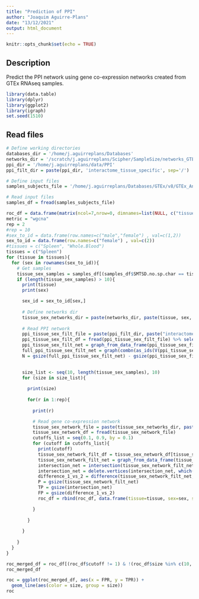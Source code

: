 ```yaml
---
title: "Prediction of PPI"
author: "Joaquim Aguirre-Plans"
date: "13/12/2021"
output: html_document
---
```


```r
knitr::opts_chunk$set(echo = TRUE)
```

## Description

Predict the PPI network using gene co-expression networks created from GTEx RNAseq samples.

```r
library(data.table)
library(dplyr)
library(ggplot2)
library(igraph)
set.seed(1510)
```

## Read files

```r
# Define working directories
databases_dir = '/home/j.aguirreplans/Databases'
networks_dir = '/scratch/j.aguirreplans/Scipher/SampleSize/networks_GTEx_adj'
ppi_dir = '/home/j.aguirreplans/data/PPI'
ppi_filt_dir = paste(ppi_dir, 'interactome_tissue_specific', sep='/')

# Define input files
samples_subjects_file = '/home/j.aguirreplans/Databases/GTEx/v8/GTEx_Annotations_SamplesSubjectsMerged.txt'

```

```r
# Read input files
samples_df = fread(samples_subjects_file)

```

```r
roc_df = data.frame(matrix(ncol=7,nrow=0, dimnames=list(NULL, c("tissue", "sex", "size", "rep", "cutoff", "TPR", "FPR"))))
metric = "wgcna"
rep = 2
#rep = 10
#sex_to_id = data.frame(row.names=c("male","female") , val=c(1,2))
sex_to_id = data.frame(row.names=c("female") , val=c(2))
#tissues = c("Spleen", "Whole.Blood")
tissues = c("Spleen")
for (tissue in tissues){
  for (sex in rownames(sex_to_id)){
    # Get samples
    tissue_sex_samples = samples_df[(samples_df$SMTSD.no.sp.char == tissue) & (samples_df$SEX == sex_id),]$SAMPID
    if (length(tissue_sex_samples) > 10){
      print(tissue)
      print(sex)

      sex_id = sex_to_id[sex,]
      
      # Define networks dir
      tissue_sex_networks_dir = paste(networks_dir, paste(tissue, sex, sep="_"), sep='/')
      
      # Read PPI network
      ppi_tissue_sex_filt_file = paste(ppi_filt_dir, paste("interactome_2019_", tissue, "_", sex, ".csv", sep=''), sep='/')
      ppi_tissue_sex_filt_df = fread(ppi_tissue_sex_filt_file) %>% select(proteinA_symbol, proteinB_symbol)
      ppi_tissue_sex_filt_net = graph_from_data_frame(ppi_tissue_sex_filt_df, directed=F) %>% simplify()
      full_ppi_tissue_sex_filt_net = graph(combn(as_ids(V(ppi_tissue_sex_filt_net)),2), directed=FALSE)
      N = gsize(full_ppi_tissue_sex_filt_net) - gsize(ppi_tissue_sex_filt_net)

      
      size_list <- seq(10, length(tissue_sex_samples), 10)
      for (size in size_list){
        
        print(size)
        
        for(r in 1:rep){
          
          print(r)

          # Read gene co-expression network
          tissue_sex_network_file = paste(tissue_sex_networks_dir, paste(metric, "_RNAseq_samples_", tissue, "_", sex, "_size_", as.character(size), "_rep_", as.character(r), ".net", sep=""), sep="/")
          tissue_sex_network_df = fread(tissue_sex_network_file)
          cutoffs_list = seq(0.1, 0.9, by = 0.1)
          for (cutoff in cutoffs_list){
            print(cutoff)
            tissue_sex_network_filt_df = tissue_sex_network_df[tissue_sex_network_df$WGCNA > cutoff,] %>% select(Node.1, Node.2)
            tissue_sex_network_filt_net = graph_from_data_frame(tissue_sex_network_filt_df, directed=F) %>% simplify()
            intersection_net = intersection(tissue_sex_network_filt_net, ppi_tissue_sex_filt_net)
            intersection_net = delete.vertices(intersection_net, which(degree(intersection_net)==0))
            difference_1_vs_2 = difference(tissue_sex_network_filt_net, ppi_tissue_sex_filt_net)
            P = gsize(tissue_sex_network_filt_net)
            TP = gsize(intersection_net)
            FP = gsize(difference_1_vs_2)
            roc_df = rbind(roc_df, data.frame(tissue=tissue, sex=sex, size=size, rep=r, cutoff=cutoff, TPR=TP/P, FPR=FP/N))

          }
          
        }
        
      }
      
    }
  }
}

```


```r

roc_merged_df = roc_df[(roc_df$cutoff != 1) & !(roc_df$size %in% c(10, 30, 50, 70)),] %>% group_by(tissue, sex, size, cutoff) %>% summarise(mean(TPR), mean(FPR)) %>% rename("TPR"="mean(TPR)", "FPR"="mean(FPR)") %>% ungroup()
roc_merged_df

roc = ggplot(roc_merged_df, aes(x = FPR, y = TPR)) + 
  geom_line(aes(color = size, group = size))
roc

```





